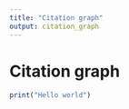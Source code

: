```yaml
---
title: "Citation graph"
output: citation_graph
---
```


# Citation graph

```r
print("Hello world")
```

